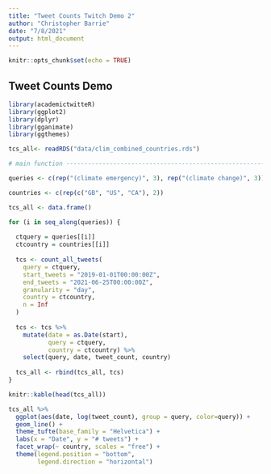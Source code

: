 ```yaml
---
title: "Tweet Counts Twitch Demo 2"
author: "Christopher Barrie"
date: "7/8/2021"
output: html_document
---
```


```r
knitr::opts_chunk$set(echo = TRUE)
```

## Tweet Counts Demo

```r
library(academictwitteR)
library(ggplot2)
library(dplyr)
library(gganimate)
library(ggthemes)

```

```r

tcs_all<- readRDS("data/clim_combined_countries.rds")

```

```r

# main function -----------------------------------------------------------

queries <- c(rep("(climate emergency)", 3), rep("(climate change)", 3))

countries <- c(rep(c("GB", "US", "CA"), 2))

tcs_all <- data.frame()

for (i in seq_along(queries)) {
  
  ctquery = queries[[i]]
  ctcountry = countries[[i]]
  
  tcs <- count_all_tweets(
    query = ctquery,
    start_tweets = "2019-01-01T00:00:00Z",
    end_tweets = "2021-06-25T00:00:00Z",
    granularity = "day",
    country = ctcountry,
    n = Inf
  )
  
  tcs <- tcs %>%
    mutate(date = as.Date(start),
           query = ctquery,
           country = ctcountry) %>%
    select(query, date, tweet_count, country)
  
  tcs_all <- rbind(tcs_all, tcs)
}

```

```r

knitr::kable(head(tcs_all))

```

```r

tcs_all %>%
  ggplot(aes(date, log(tweet_count), group = query, color=query)) +
  geom_line() +
  theme_tufte(base_family = "Helvetica") +
  labs(x = "Date", y = "# tweets") +
  facet_wrap(~ country, scales = "free") +
  theme(legend.position = "bottom", 
        legend.direction = "horizontal")

```